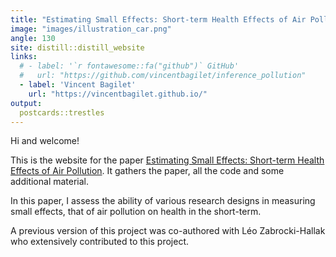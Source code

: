 ```yaml
---
title: "Estimating Small Effects: Short-term Health Effects of Air Pollution"
image: "images/illustration_car.png"
angle: 130
site: distill::distill_website
links:
  # - label: '`r fontawesome::fa("github")` GitHub'
  #   url: "https://github.com/vincentbagilet/inference_pollution"
  - label: 'Vincent Bagilet'
    url: "https://vincentbagilet.github.io/"
output:
  postcards::trestles
---
```

 
Hi and welcome!

This is the website for the paper [Estimating Small Effects: Short-term Health Effects of Air Pollution](inference_pollution.pdf). It gathers the paper, all the code and some additional material.

In this paper, I assess the ability of various research designs in measuring small effects, that of air pollution on health in the short-term. 

A previous version of this project was co-authored with Léo Zabrocki-Hallak who extensively contributed to this project.



